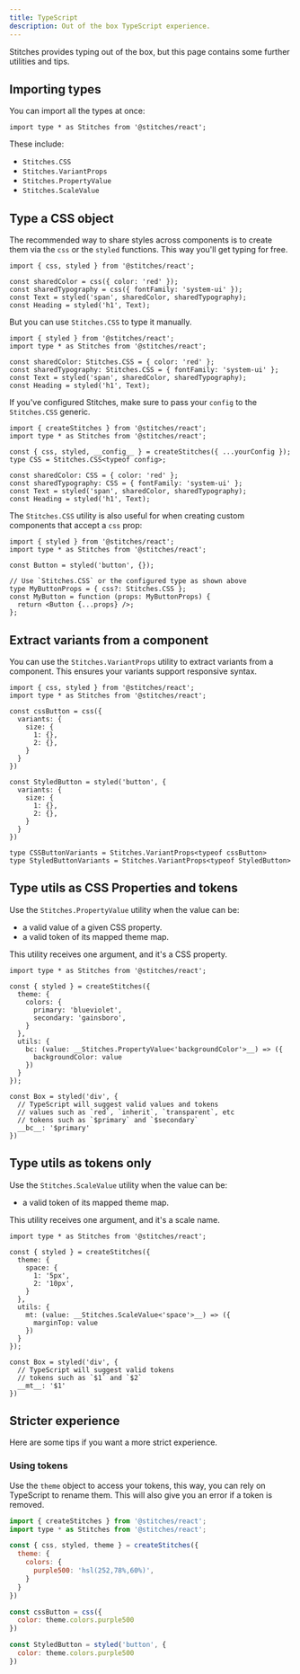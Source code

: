 ```yaml
---
title: TypeScript
description: Out of the box TypeScript experience.
---
```


Stitches provides typing out of the box, but this page contains some further utilities and tips.

## Importing types

You can import all the types at once:

```tsx
import type * as Stitches from '@stitches/react';
```

These include:

- `Stitches.CSS`
- `Stitches.VariantProps`
- `Stitches.PropertyValue`
- `Stitches.ScaleValue`

## Type a CSS object

The recommended way to share styles across components is to create them via the `css` or the `styled` functions. This way you'll get typing for free.

```tsx
import { css, styled } from '@stitches/react';

const sharedColor = css({ color: 'red' });
const sharedTypography = css({ fontFamily: 'system-ui' });
const Text = styled('span', sharedColor, sharedTypography);
const Heading = styled('h1', Text);
```

But you can use `Stitches.CSS` to type it manually.

```tsx
import { styled } from '@stitches/react';
import type * as Stitches from '@stitches/react';

const sharedColor: Stitches.CSS = { color: 'red' };
const sharedTypography: Stitches.CSS = { fontFamily: 'system-ui' };
const Text = styled('span', sharedColor, sharedTypography);
const Heading = styled('h1', Text);
```

If you've configured Stitches, make sure to pass your `config` to the `Stitches.CSS` generic.

```tsx
import { createStitches } from '@stitches/react';
import type * as Stitches from '@stitches/react';

const { css, styled, __config__ } = createStitches({ ...yourConfig });
type CSS = Stitches.CSS<typeof config>;

const sharedColor: CSS = { color: 'red' };
const sharedTypography: CSS = { fontFamily: 'system-ui' };
const Text = styled('span', sharedColor, sharedTypography);
const Heading = styled('h1', Text);
```

The `Stitches.CSS` utility is also useful for when creating custom components that accept a `css` prop:

```tsx
import { styled } from '@stitches/react';
import type * as Stitches from '@stitches/react';

const Button = styled('button', {});

// Use `Stitches.CSS` or the configured type as shown above
type MyButtonProps = { css?: Stitches.CSS };
const MyButton = function (props: MyButtonProps) {
  return <Button {...props} />;
};
```

## Extract variants from a component

You can use the `Stitches.VariantProps` utility to extract variants from a component. This ensures your variants support responsive syntax.

```tsx
import { css, styled } from '@stitches/react';
import type * as Stitches from '@stitches/react';

const cssButton = css({
  variants: {
    size: {
      1: {},
      2: {},
    }
  }
})

const StyledButton = styled('button', {
  variants: {
    size: {
      1: {},
      2: {},
    }
  }
})

type CSSButtonVariants = Stitches.VariantProps<typeof cssButton>
type StyledButtonVariants = Stitches.VariantProps<typeof StyledButton>
```

## Type utils as CSS Properties and tokens

Use the `Stitches.PropertyValue` utility when the value can be:

- a valid value of a given CSS property.
- a valid token of its mapped theme map.

This utility receives one argument, and it's a CSS property.

```tsx
import type * as Stitches from '@stitches/react';

const { styled } = createStitches({
  theme: {
    colors: {
      primary: 'blueviolet',
      secondary: 'gainsboro',
    }
  },
  utils: {
    bc: (value: __Stitches.PropertyValue<'backgroundColor'>__) => ({
      backgroundColor: value
    })
  }
});

const Box = styled('div', {
  // TypeScript will suggest valid values and tokens
  // values such as `red`, `inherit`, `transparent`, etc
  // tokens such as `$primary` and `$secondary`
  __bc__: '$primary'
})
```

## Type utils as tokens only

Use the `Stitches.ScaleValue` utility when the value can be:

- a valid token of its mapped theme map.

This utility receives one argument, and it's a scale name.

```tsx
import type * as Stitches from '@stitches/react';

const { styled } = createStitches({
  theme: {
    space: {
      1: '5px',
      2: '10px',
    }
  },
  utils: {
    mt: (value: __Stitches.ScaleValue<'space'>__) => ({
      marginTop: value
    })
  }
});

const Box = styled('div', {
  // TypeScript will suggest valid tokens
  // tokens such as `$1` and `$2`
  __mt__: '$1'
})
```

## Stricter experience

Here are some tips if you want a more strict experience.

### Using tokens

Use the `theme` object to access your tokens, this way, you can rely on TypeScript to rename them. This will also give you an error if a token is removed.

```jsx
import { createStitches } from '@stitches/react';
import type * as Stitches from '@stitches/react';

const { css, styled, theme } = createStitches({
  theme: {
    colors: {
      purple500: 'hsl(252,78%,60%)',
    }
  }
})

const cssButton = css({
  color: theme.colors.purple500
})

const StyledButton = styled('button', {
  color: theme.colors.purple500
})
```
